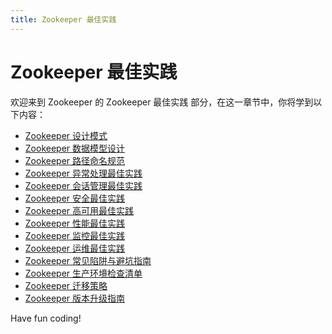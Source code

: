 ```yaml
---
title: Zookeeper 最佳实践
---
```


# Zookeeper 最佳实践

欢迎来到 Zookeeper 的 Zookeeper 最佳实践 部分，在这一章节中，你将学到以下内容：

- [Zookeeper 设计模式](./0-zookeeper-design-mode.mdx)
- [Zookeeper 数据模型设计](./1-zookeeper-data-model-design.mdx)
- [Zookeeper 路径命名规范](./2-zookeeper-path-naming-convention.mdx)
- [Zookeeper 异常处理最佳实践](./3-zookeeper-exception-handling-best-practices.mdx)
- [Zookeeper 会话管理最佳实践](./4-zookeeper---session-management-best-practices.mdx)
- [Zookeeper 安全最佳实践](./5-zookeeper-security-best-practices.mdx)
- [Zookeeper 高可用最佳实践](./6-zookeeper-high-availability-best-practices.mdx)
- [Zookeeper 性能最佳实践](./7-zookeeper-performance-best-practices.mdx)
- [Zookeeper 监控最佳实践](./8-zookeeper-monitoring-best-practices.mdx)
- [Zookeeper 运维最佳实践](./9-zookeeper-operations-best-practices.mdx)
- [Zookeeper 常见陷阱与避坑指南](./10-zookeeper---a-guide-to-common-traps-and-pitfalls.mdx)
- [Zookeeper 生产环境检查清单](./11-zookeeper-production-environmental-checklist.mdx)
- [Zookeeper 迁移策略](./12-zookeeper-migration-strategy.mdx)
- [Zookeeper 版本升级指南](./13-zookeeper-version-upgrade-guide.mdx)

Have fun coding!